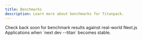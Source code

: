 ```yaml
---
title: Benchmarks
description: Learn more about benchmarks for Titanpack.
---
```



<Callout type="info">
  Check back soon for benchmark results against real-world Next.js Applications
  when `next dev --titan` becomes stable.
</Callout>

